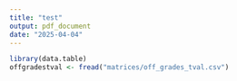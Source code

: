 ```yaml
---
title: "test"
output: pdf_document
date: "2025-04-04"
---
```



```r
library(data.table)
offgradestval <- fread("matrices/off_grades_tval.csv")
```












